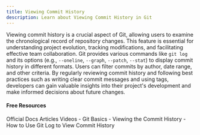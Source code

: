 ```yaml
---
title: Viewing Commit History
description: Learn about Viewing Commit History in Git
---
```



Viewing commit history is a crucial aspect of Git, allowing users to examine the chronological record of repository changes. This feature is essential for understanding project evolution, tracking modifications, and facilitating effective team collaboration. Git provides various commands like `git log` and its options (e.g., `--oneline`, `--graph`, `--patch`, `--stat`) to display commit history in different formats. Users can filter commits by author, date range, and other criteria. By regularly reviewing commit history and following best practices such as writing clear commit messages and using tags, developers can gain valuable insights into their project's development and make informed decisions about future changes.


#### Free Resources

<Tabs defaultValue="official">
<TabsList>
<TabsTrigger value="official">Official Docs</TabsTrigger>
<TabsTrigger value="article">Articles</TabsTrigger>
<TabsTrigger value="video">Videos</TabsTrigger>
</TabsList>

<TabsContent value="official">
- <Link href="https://git-scm.com/book/en/v2/Git-Basics-Viewing-the-Commit-History">Git Basics - Viewing the Commit History</Link>
</TabsContent>
<TabsContent value="article">
- <Link href="https://www.freecodecamp.org/news/git-log-command/">How to Use Git Log to View Commit History</Link>
</TabsContent>
</Tabs>
